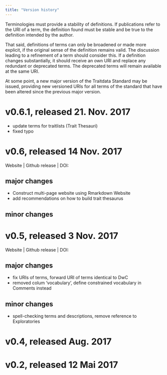 ```yaml
---
title: "Version history"
---
```


Terminologies must provide a stability of definitions. If publications refer to the URI of a term, the definition found must be stable and be true to the definition intended by the author.

That said, definitions of terms can only be broadened or made more explicit, if the original sense of the definition remains valid. The discussion leading to a refinement of a term should consider this. If a definition changes substantially, it should receive an own URI and replace any redundant or deprecated terms. The deprecated terms will remain available at the same URI.

At some point, a new major version of the Traitdata Standard may be issued, providing new versioned URIs for all terms of the standard that have been altered since the previous major version.

# v0.6.1, released 21. Nov. 2017

- update terms for traitlists (Trait Thesauri)
- fixed typo

# v0.6, released 14 Nov. 2017

Website | Github release | DOI: 

## major changes

- Construct multi-page website using Rmarkdown Website
- add recommendations on how to build trait thesaurus

## minor changes

# v0.5, released 3 Nov. 2017

Website | Github release | DOI: 

## major changes

- fix URIs of terms, forward URI of terms identical to DwC
- removed colum 'vocabulary', define constrained vocabulary in Comments instead

## minor changes

- spell-checking terms and descriptions, remove reference to Exploratories

# v0.4, released Aug. 2017

# v0.2, released 12 Mai 2017





